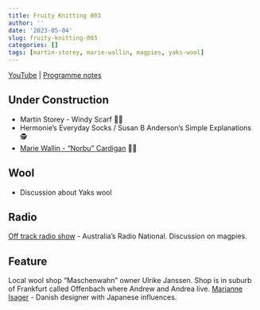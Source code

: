 ```yaml
---
title: Fruity Knitting 003
author: ''
date: '2023-05-04'
slug: fruity-knitting-003
categories: []
tags: [martin-storey, marie-wallin, magpies, yaks-wool]
---
```


[YouTube](https://www.youtube.com/watch?v=sR4WA2fwFCc) | [Programme notes](https://fruityknitting.com/2016/04/23/danish-designers-australian-magpies-fruity-knitting-podcast-episode-3/)

## Under Construction
* Martin Storey - Windy Scarf 🧑‍🦰
* Hermonie's Everyday Socks / Susan B Anderson's Simple Explanations 🕵️
* [Marie Wallin - "Norbu" Cardigan](https://www.ravelry.com/patterns/library/norbu) 🧑‍🦰

## Wool
* Discussion about Yaks wool

## Radio
[Off track radio show](https://www.abc.net.au/radionational/programs/offtrack) - Australia's Radio National. Discussion on magpies.

## Feature
Local wool shop "Maschenwahn" owner Ulrike Janssen. Shop is in suburb of Frankfurt called Offenbach where Andrew and Andrea live. [Marianne Isager](https://isagerstrik.dk/en/marianne-isager/?lang=en) - Danish designer with Japanese influences.